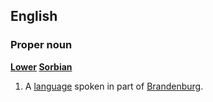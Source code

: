 ==English==
===Proper noun===
{{wikipedia}}
'''[[Lower]] [[Sorbian]]'''
#A [[language]] spoken in part of [[Brandenburg]].